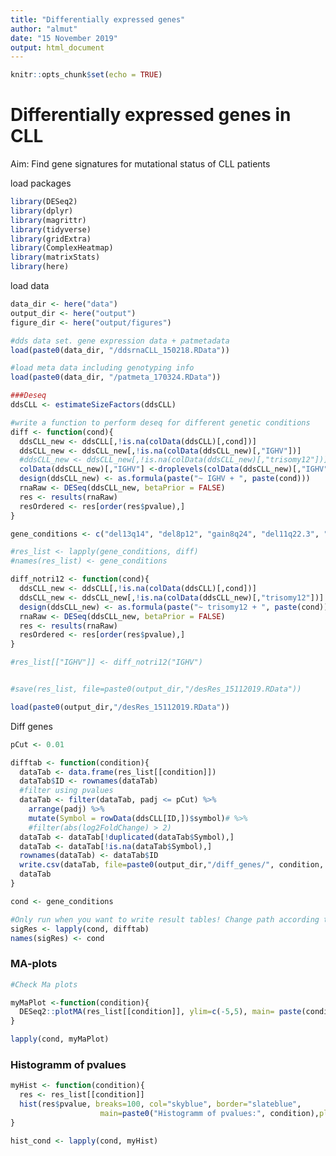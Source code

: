 ```yaml
---
title: "Differentially expressed genes"
author: "almut"
date: "15 November 2019"
output: html_document
---
```


```r
knitr::opts_chunk$set(echo = TRUE)
```

# Differentially expressed genes in CLL

Aim: Find gene signatures for mutational status of CLL patients

load packages
```r
library(DESeq2)
library(dplyr)
library(magrittr)
library(tidyverse)
library(gridExtra)
library(ComplexHeatmap)
library(matrixStats)
library(here)
```


load data
```r
data_dir <- here("data")
output_dir <- here("output")
figure_dir <- here("output/figures")

#dds data set. gene expression data + patmetadata
load(paste0(data_dir, "/ddsrnaCLL_150218.RData"))

#load meta data including genotyping info
load(paste0(data_dir, "/patmeta_170324.RData"))


```


```r
###Deseq
ddsCLL <- estimateSizeFactors(ddsCLL)

#write a function to perform deseq for different genetic conditions 
diff <- function(cond){
  ddsCLL_new <- ddsCLL[,!is.na(colData(ddsCLL)[,cond])]
  ddsCLL_new <- ddsCLL_new[,!is.na(colData(ddsCLL_new)[,"IGHV"])]
  #ddsCLL_new <- ddsCLL_new[,!is.na(colData(ddsCLL_new)[,"trisomy12"])]
  colData(ddsCLL_new)[,"IGHV"] <-droplevels(colData(ddsCLL_new)[,"IGHV"])
  design(ddsCLL_new) <- as.formula(paste("~ IGHV + ", paste(cond)))
  rnaRaw <- DESeq(ddsCLL_new, betaPrior = FALSE)
  res <- results(rnaRaw)
  resOrdered <- res[order(res$pvalue),]
}

gene_conditions <- c("del13q14", "del8p12", "gain8q24", "del11q22.3", "del17p13", "BRAF", "NOTCH1", "SF3B1", "TP53", "ATM", "MED12", "trisomy12")

#res_list <- lapply(gene_conditions, diff)
#names(res_list) <- gene_conditions

diff_notri12 <- function(cond){
  ddsCLL_new <- ddsCLL[,!is.na(colData(ddsCLL)[,cond])]
  ddsCLL_new <- ddsCLL_new[,!is.na(colData(ddsCLL_new)[,"trisomy12"])]
  design(ddsCLL_new) <- as.formula(paste("~ trisomy12 + ", paste(cond)))
  rnaRaw <- DESeq(ddsCLL_new, betaPrior = FALSE)
  res <- results(rnaRaw)
  resOrdered <- res[order(res$pvalue),]
}

#res_list[["IGHV"]] <- diff_notri12("IGHV")


#save(res_list, file=paste0(output_dir,"/desRes_15112019.RData"))

load(paste0(output_dir,"/desRes_15112019.RData"))
```

Diff genes
```r

pCut <- 0.01

difftab <- function(condition){
  dataTab <- data.frame(res_list[[condition]])
  dataTab$ID <- rownames(dataTab)
  #filter using pvalues
  dataTab <- filter(dataTab, padj <= pCut) %>%
    arrange(padj) %>%
    mutate(Symbol = rowData(ddsCLL[ID,])$symbol)# %>%
    #filter(abs(log2FoldChange) > 2)
  dataTab <- dataTab[!duplicated(dataTab$Symbol),]
  dataTab <- dataTab[!is.na(dataTab$Symbol),]
  rownames(dataTab) <- dataTab$ID
  write.csv(dataTab, file=paste0(output_dir,"/diff_genes/", condition, "_diffGenes.csv"))
  dataTab
}

cond <- gene_conditions

#Only run when you want to write result tables! Change path according to test! 
sigRes <- lapply(cond, difftab)
names(sigRes) <- cond


```


### MA-plots
```r
#Check Ma plots

myMaPlot <-function(condition){
  DESeq2::plotMA(res_list[[condition]], ylim=c(-5,5), main= paste(condition))
}

lapply(cond, myMaPlot)

```


### Histogramm of pvalues

```r

myHist <- function(condition){
  res <- res_list[[condition]]
  hist(res$pvalue, breaks=100, col="skyblue", border="slateblue", 
                    main=paste0("Histogramm of pvalues:", condition),plot = TRUE)
}

hist_cond <- lapply(cond, myHist)

```

